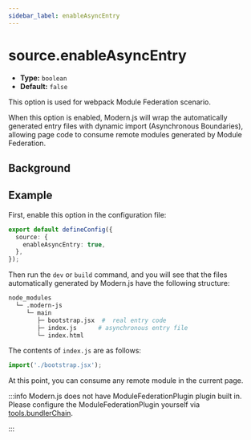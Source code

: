 ```yaml
---
sidebar_label: enableAsyncEntry
---
```


# source.enableAsyncEntry

- **Type:** `boolean`
- **Default:** `false`

This option is used for webpack Module Federation scenario.

When this option is enabled, Modern.js will wrap the automatically generated entry files with dynamic import (Asynchronous Boundaries), allowing page code to consume remote modules generated by Module Federation.

## Background


<ModuleFederation />

## Example

First, enable this option in the configuration file:

```ts title="modern.config.ts"
export default defineConfig({
  source: {
    enableAsyncEntry: true,
  },
});
```

Then run the `dev` or `build` command, and you will see that the files automatically generated by Modern.js have the following structure:

```bash
node_modules
  └─ .modern-js
     └─ main
        ├─ bootstrap.jsx  #  real entry code
        ├─ index.js      # asynchronous entry file
        └─ index.html
```

The contents of `index.js` are as follows:

```js
import('./bootstrap.jsx');
```

At this point, you can consume any remote module in the current page.

:::info
Modern.js does not have ModuleFederationPlugin plugin built in. Please configure the ModuleFederationPlugin yourself via [tools.bundlerChain](/configure/app/tools/bundler-chain).

:::
